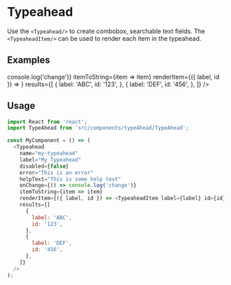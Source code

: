 
<Meta title="Form Controls|Typeahead" component={Typeahead} />

# Typeahead

Use the `<Typeahead/>` to create combobox, searchable text fields. The `<TypeaheadItem/>` can be
used to render each item in the typeahead.

## Examples

<Preview>
  <Panel.LEGACY>
    <Panel.LEGACY.Section>
      <Typeahead
        name="my-typeahead"
        label="My Typeahead"
        helpText="This is some help text"
        disabled={false}
        error="This is an error"
        errorInLabel="This is a label error"
        onChange={() => console.log('change')}
        itemToString={item => item}
        renderItem={({ label, id }) => <TypeaheadItem label={label} id={id} />}
        results={[
          {
            label: 'ABC',
            id: '123',
          },
          {
            label: 'DEF',
            id: '456',
          },
        ]}
      />
    </Panel.LEGACY.Section>
  </Panel.LEGACY>
</Preview>

## Usage

```js
import React from 'react';
import TypeAhead from 'src/components/typeAhead/TypeAhead';

const MyComponent = () => (
  <Typeahead
    name="my-typeahead"
    label="My Typeahead"
    disabled={false}
    error="This is an error"
    helpText="This is some help text"
    onChange={() => console.log('change')}
    itemToString={item => item}
    renderItem={({ label, id }) => <TypeaheadItem label={label} id={id} />}
    results={[
      {
        label: 'ABC',
        id: '123',
      },
      {
        label: 'DEF',
        id: '456',
      },
    ]}
  />
);
```
